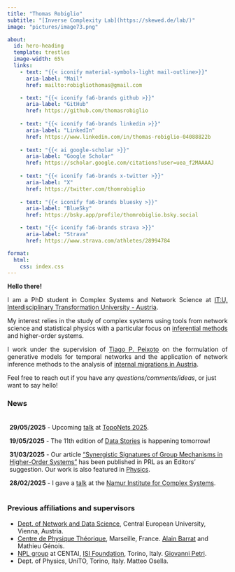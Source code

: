 ```yaml
---
title: "Thomas Robiglio"
subtitle: "[Inverse Complexity Lab](https://skewed.de/lab/)"
image: "pictures/image73.png"

about:
  id: hero-heading
  template: trestles
  image-width: 65%
  links:
    - text: "{{< iconify material-symbols-light mail-outline>}}"
      aria-label: "Mail"
      href: mailto:robigliothomas@gmail.com

    - text: "{{< iconify fa6-brands github >}}"
      aria-label: "GitHub"
      href: https://github.com/thomasrobiglio
    
    - text: "{{< iconify fa6-brands linkedin >}}"
      aria-label: "LinkedIn"
      href: https://www.linkedin.com/in/thomas-robiglio-04088822b
    
    - text: "{{< ai google-scholar >}}"
      aria-label: "Google Scholar"
      href: https://scholar.google.com/citations?user=uea_f2MAAAAJ
    
    - text: "{{< iconify fa6-brands x-twitter >}}"
      aria-label: "X"
      href: https://twitter.com/thomrobiglio
    
    - text: "{{< iconify fa6-brands bluesky >}}"
      aria-label: "BlueSky"
      href: https://bsky.app/profile/thomrobiglio.bsky.social

    - text: "{{< iconify fa6-brands strava >}}"
      aria-label: "Strava"
      href: https://www.strava.com/athletes/28994784

format:
  html:
    css: index.css
---
```


:::{#hero-heading}

**Hello there!**

<p style='text-align: justify;'>
I am a PhD student in Complex Systems and Network Science at [IT:U, Interdisciplinary Transformation University - Austria](https://it-u.at/en/).
</p>

<p style='text-align: justify;'>
My interest relies in the study of complex systems using tools from network science and statistical physics with a particular focus on [inferential methods](https://skewed.de/lab/research.html) and higher-order systems.
</p>

<p style='text-align: justify;'>
I work under the supervision of [Tiago P. Peixoto](https://skewed.de/lab/contact.html) on the formulation of generative models for temporal networks and the application of network inference methods to the analysis of [internal migrations in Austria](https://moma.science).
</p>

::: {.callout-tip title="Get in touch!"}
Feel free to reach out if you have any *questions/comments/ideas*, or just want to say hello!
:::

:::

### News
<div style="height:170px;overflow:scroll;padding:5px;">

**29/05/2025** - Upcoming [talk](pdf/presentation_toponets.pdf) at [TopoNets 2025](https://sites.google.com/view/toponets2025/home-page).

**19/05/2025** - The 11th edition of [Data Stories](https://networkdatascience.ceu.edu/data-stories) is happening tomorrow!

**31/03/2025** - Our article ["Synergistic Signatures of Group Mechanisms in Higher-Order Systems"](https://journals.aps.org/prl/abstract/10.1103/PhysRevLett.134.137401) has been published in PRL as an Editors' suggestion. Our work is also featured in [Physics](https://physics.aps.org/articles/v18/71).

**28/02/2025** - I gave a [talk](pdf/presentation_namur_28Feb.pdf) at the [Namur Institute for Complex Systems](https://www.naxys.be).

**30/01/2025** - Our manuscript "Synergistic signatures of group mechanisms in higher-order systems" has been accepted in Physical Review Letters.

**07/06/2024** - Today I have passed my comprehensive exam, succesfully defending my [PhD thesis research proposal](pdf/robiglio_research_proposal.pdf)! (you can also check the [material](pdf/seminar_talk_08may2024.pdf) from my recent departmental seminar talk about it)


</div>

### Previous affiliations and supervisors
* [Dept. of Network and Data Science](https://networkdatascience.ceu.edu/), Central European University, Vienna, Austria.
* [Centre de Physique Théorique](https://www.cpt.univ-mrs.fr), Marseille, France. [Alain Barrat](https://www.cpt.univ-mrs.fr/~barrat/) and Mathieu Génois.
* [NPL group](https://nplresearch.github.io) at CENTAI, [ISI Foundation](https://www.isi.it), Torino, Italy. [Giovanni Petri](https://lordgrilo.github.io).
* Dept. of Physics, UniTO, Torino, Italy. Matteo Osella.
